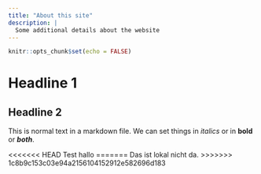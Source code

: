 ```yaml
---
title: "About this site"
description: |
  Some additional details about the website
---
```


```r
knitr::opts_chunk$set(echo = FALSE)
```

# Headline 1
## Headline 2

This is normal text in a markdown file. We can set things in *italics* or in **bold** or ***both***. 

<<<<<<< HEAD
Test hallo
=======
Das ist lokal nicht da.
>>>>>>> 1c8b9c153c03e94a2156104152912e582696d183

